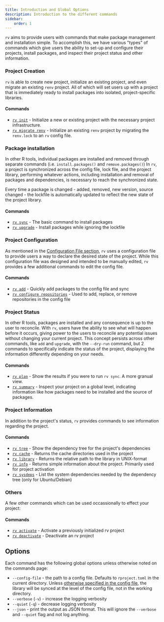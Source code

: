```yaml
---
title: Introduction and Global Options
description: Introduction to the different commands
sidebar:
    order: 1
---
```


`rv` aims to provide users with commands that make package management and installation simple. To accomplish this,
we have various "types" of commands which give users the ability to set-up and configure their projects, install packages, and
inspect their project status and other information.

### Project Creation
`rv` is able to create new project, initialize an existing project, and even migrate an existing `renv` project. 
All of which will set users up with a project that is immediately ready to install packages into isolated, project-specific libraries.

#### Commands
* [`rv init`](../init) - Initialize a new or existing project with the necessary project infrastructure.
* [`rv migrate renv`](../migrate_renv) - Initialize an existing `renv` project by migrating the `renv.lock` to an `rv` config file.

### Package installation
In other R tools, individual packages are installed and removed through separate commands (i.e. `install.packages()` and `remove.packages()`)
In `rv`, a project is synchronized across the config file, lock file, and the project library, performing whatever actions, 
including installation and removal of packages and dependencies, is necessary to reach the synchronized state.

Every time a package is changed - added, removed, new version, source changed - the lockfile is automatically updated to reflect
the new state of the project library.

#### Commands
* [`rv sync`](../sync) - The basic command to install packages
* [`rv upgrade`](../upgrade) - Install packages while ignoring the lockfile

### Project Configuration
As mentioned in the [Configuration File section](../../config/common_config), `rv` uses a configuration file to 
provide users a way to declare the desired state of the project. While this configuration file was designed and
intended to be manually edited, `rv` provides a few additional commands to edit the config file.

#### Commands
* [`rv add`](../add) - Quickly add packages to the config file and sync
* [`rv configure repositories`](../configure_repos) - Used to add, replace, or remove repositories in the config file 

### Project Status
In other R tools, packages are installed and any consequence is up to the user to reconcile. With `rv`, users have the
ability to see what will happen before it occurs, giving power to the users to reconcile any potential issues without 
changing your current project. This concept persists across other commands, like `add` and `upgrade`, 
with the `--dry-run` command, but 2 commands to specifically indicate the status of the project, displaying the information
differently depending on your needs.

#### Commands
* [`rv plan`](../plan) - Show the results if you were to run `rv sync`. A more granual view.
* [`rv summary`](../summary) - Inspect your project on a global level, indicating information 
like how packages need to be installed and the source of packages.

### Project Information
In addition to the project's status, `rv` provides commands to see information regarding the project. 

#### Commands
* [`rv tree`](../tree) - Show the dependency tree for the project's dependencies
* [`rv cache`](../cache) - Returns the cache directories used in the project
* [`rv library`](../library) - Returns the relative path to the library in UNIX-format
* [`rv info`](../info) - Returns simple information about the project. Primarily used for project activation
* [`rv sysdeps`](../sysdeps) - List the system dependencies needed by the dependency tree (only for Ubuntu/Debian)

### Others
A few other commands which can be used occassionally to effect your project:

#### Commands
* [`rv activate`](../activation#rv-activate) - Activate a previously initialized rv project
* [`rv deactivate`](../activation#rv-deactivate) - Deactivate an rv project

## Options
Each command has the following global options unless otherwise noted on the commands page:
* `--config-file` - the path to a config file. Defaults to `rproject.toml` in the current directory. 
Unless [otherwise specified in the config file](../../config/additional_config#library), the library will be synced at the level of the config file, 
not in the working directory.
* `--verbose` (`-v`) - increase the logging verbosity
* `--quiet` (`-q`) - decrease logging verbosity
* `--json` - print the output as JSON format. This will ignore the `--verbose` and `--quiet` flag and not log anything.
